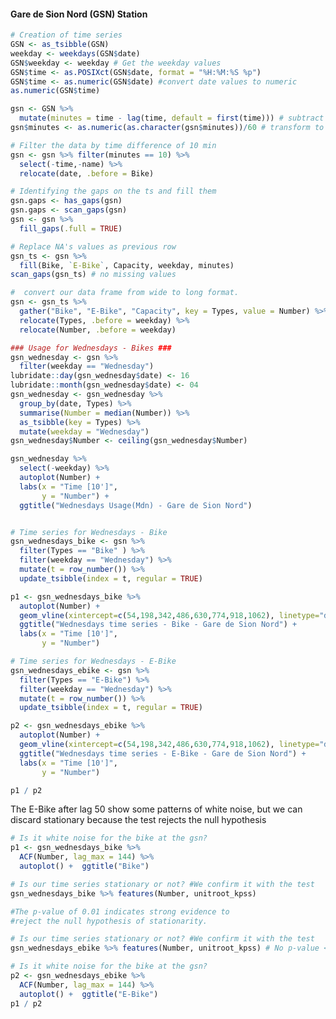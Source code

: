 #### **Gare de Sion Nord (GSN) Station**

```r
# Creation of time series
GSN <- as_tsibble(GSN)
weekday <- weekdays(GSN$date)
GSN$weekday <- weekday # Get the weekday values
GSN$time <- as.POSIXct(GSN$date, format = "%H:%M:%S %p")
GSN$time <- as.numeric(GSN$date) #convert date values to numeric
as.numeric(GSN$time)

gsn <- GSN %>% 
  mutate(minutes = time - lag(time, default = first(time))) # subtract days
gsn$minutes <- as.numeric(as.character(gsn$minutes))/60 # transform to minutes

# Filter the data by time difference of 10 min
gsn <- gsn %>% filter(minutes == 10) %>%
  select(-time,-name) %>%
  relocate(date, .before = Bike)

# Identifying the gaps on the ts and fill them
gsn.gaps <- has_gaps(gsn)
gsn.gaps <- scan_gaps(gsn)
gsn <- gsn %>% 
  fill_gaps(.full = TRUE) 

# Replace NA's values as previous row 
gsn_ts <- gsn %>%
  fill(Bike, `E-Bike`, Capacity, weekday, minutes)
scan_gaps(gsn_ts) # no missing values

#  convert our data frame from wide to long format.
gsn <- gsn_ts %>% 
  gather("Bike", "E-Bike", "Capacity", key = Types, value = Number) %>%
  relocate(Types, .before = weekday) %>%
  relocate(Number, .before = weekday)
```

```r
### Usage for Wednesdays - Bikes ###
gsn_wednesday <- gsn %>%
  filter(weekday == "Wednesday") 
lubridate::day(gsn_wednesday$date) <- 16
lubridate::month(gsn_wednesday$date) <- 04
gsn_wednesday <- gsn_wednesday %>%
  group_by(date, Types) %>%
  summarise(Number = median(Number)) %>%
  as_tsibble(key = Types) %>%
  mutate(weekday = "Wednesday")
gsn_wednesday$Number <- ceiling(gsn_wednesday$Number)

gsn_wednesday %>% 
  select(-weekday) %>%
  autoplot(Number) +
  labs(x = "Time [10']",
       y = "Number") + 
  ggtitle("Wednesdays Usage(Mdn) - Gare de Sion Nord")


# Time series for Wednesdays - Bike
gsn_wednesdays_bike <- gsn %>% 
  filter(Types == "Bike" ) %>% 
  filter(weekday == "Wednesday") %>%
  mutate(t = row_number()) %>% 
  update_tsibble(index = t, regular = TRUE)

p1 <- gsn_wednesdays_bike %>% 
  autoplot(Number) +
  geom_vline(xintercept=c(54,198,342,486,630,774,918,1062), linetype="dotted") + #Per day
  ggtitle("Wednesdays time series - Bike - Gare de Sion Nord") +
  labs(x = "Time [10']",
       y = "Number")

# Time series for Wednesdays - E-Bike
gsn_wednesdays_ebike <- gsn %>% 
  filter(Types == "E-Bike") %>% 
  filter(weekday == "Wednesday") %>%
  mutate(t = row_number()) %>% 
  update_tsibble(index = t, regular = TRUE)

p2 <- gsn_wednesdays_ebike %>% 
  autoplot(Number) +
  geom_vline(xintercept=c(54,198,342,486,630,774,918,1062), linetype="dotted") + #Per day
  ggtitle("Wednesdays time series - E-Bike - Gare de Sion Nord") +
  labs(x = "Time [10']",
       y = "Number")

p1 / p2
```

The E-Bike after lag 50 show some patterns of white noise, but we can discard stationary because the test rejects the null hypothesis

```r
# Is it white noise for the bike at the gsn? 
p1 <- gsn_wednesdays_bike %>% 
  ACF(Number, lag_max = 144) %>% 
  autoplot() +  ggtitle("Bike")

# Is our time series stationary or not? #We confirm it with the test
gsn_wednesdays_bike %>% features(Number, unitroot_kpss) 

#The p-value of 0.01 indicates strong evidence to 
#reject the null hypothesis of stationarity.

# Is our time series stationary or not? #We confirm it with the test
gsn_wednesdays_ebike %>% features(Number, unitroot_kpss) # No p-value < 0.05

# Is it white noise for the bike at the gsn?
p2 <- gsn_wednesdays_ebike %>% 
  ACF(Number, lag_max = 144) %>% 
  autoplot() +  ggtitle("E-Bike")
p1 / p2
```